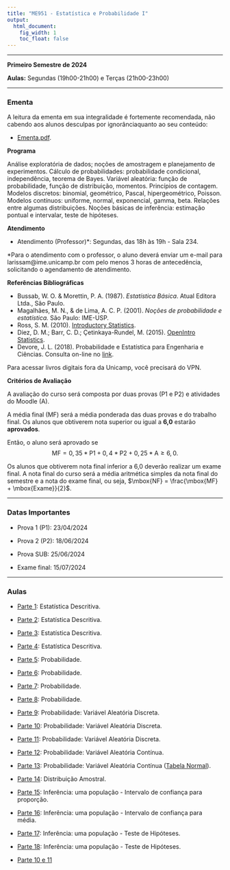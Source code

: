 ```yaml
---
title: "ME951 - Estatística e Probabilidade I"
output:
  html_document:
    fig_width: 1
    toc_float: false
---
```


----

**Primeiro Semestre de 2024**

**Aulas:**  Segundas (19h00-21h00) e Terças (21h00-23h00)

<!-- **AVISO:**<span style="color:red"> REVISÃO DO EXAME - DIA 16/07/19 das 17:30h as 18:00h.  </span>   -->

----

### **Ementa**

A leitura da ementa em sua integralidade é fortemente recomendada, não cabendo aos alunos desculpas por ignorânciaquanto ao seu conteúdo:

- [Ementa.pdf](Disciplinas/ME951_1S2024/Ementa.pdf).

**Programa**

Análise exploratória de dados; noções de amostragem e planejamento de experimentos. Cálculo de probabilidades: probabilidade condicional, independência, teorema de Bayes. Variável aleatória: função de probabilidade, função de distribuição, momentos. Princípios de contagem. Modelos discretos: binomial, geométrico, Pascal, hipergeométrico, Poisson. Modelos contínuos: uniforme, normal, exponencial, gamma, beta. Relações entre algumas distribuições. Noções básicas de inferência: estimação pontual e intervalar, teste de hipóteses.
 
**Atendimento**

- Atendimento (Professor)*: Segundas, das 18h às 19h - Sala 234.

*Para o atendimento com o professor, o aluno deverá enviar um e-mail para larissam@ime.unicamp.br com pelo menos 3 horas de antecedência, solicitando o agendamento de atendimento.

**Referências Bibliográficas**

- Bussab, W. O. \& Morettin, P. A. (1987). *Estatística Básica*. Atual Editora Ltda., São Paulo.
- Magalhães, M. N., \& de Lima, A. C. P. (2001). *Noções de probabilidade e estatística.* São Paulo: IME-USP.
- Ross, S. M. (2010). [Introductory Statistics](https://www.sciencedirect.com/book/9780123743886/introductory-statistics).
- Diez, D. M.; Barr, C. D.; Çetinkaya-Rundel, M. (2015). [OpenIntro Statistics](https://leanpub.com/openintro-statistics).
- Devore, J. L. (2018). Probabilidade e Estatística para Engenharia e Ciências.
Consulta on-line no [link](https://bookshelf.vitalsource.com/#/books/9788522128044).

Para acessar livros digitais fora da Unicamp, você precisará do VPN. 

**Critérios de Avaliação**

A avaliação do curso será composta por duas provas (P1 e P2) e atividades do Moodle (A).

A média final (MF) será a média ponderada das duas provas e do trabalho final. Os alunos que obtiverem nota superior ou igual a **6,0** estarão **aprovados**. 

Então, o aluno será aprovado se
$$ \mbox{MF} = 0,35*\mbox{P1} + 0,4*\mbox{P2} + 0,25*\mbox{A}  \geq 6,0.$$

Os alunos que obtiverem nota final inferior a 6,0 deverão realizar um exame final. A nota final do curso será a média aritmética simples da nota final do semestre e a nota do exame final, ou seja, $\mbox{NF} = \frac{\mbox{MF} + \mbox{Exame}}{2}$.

----

### **Datas Importantes**

- Prova 1 (P1): 23/04/2024	 

- Prova 2 (P2): 18/06/2024	 

- Prova SUB: 25/06/2024	 

- Exame final: 15/07/2024 

---- 

### **Aulas**

- [Parte 1](Disciplinas/ME951_1S2024/parte01.pdf): Estatística Descritiva.

- [Parte 2](Disciplinas/ME951_1S2024/parte02.pdf): Estatística Descritiva. 

- [Parte 3](Disciplinas/ME951_1S2024/parte03.pdf): Estatística Descritiva. 

- [Parte 4](Disciplinas/ME951_1S2024/parte04.pdf): Estatística Descritiva. 

- [Parte 5](Disciplinas/ME951_1S2024/parte05.pdf): Probabilidade. 

- [Parte 6](Disciplinas/ME951_1S2024/parte06.pdf): Probabilidade. 

- [Parte 7](Disciplinas/ME951_1S2024/parte07.pdf): Probabilidade. 

- [Parte 8](Disciplinas/ME951_1S2024/parte08.pdf): Probabilidade. 

- [Parte 9](Disciplinas/ME951_1S2024/parte09.pdf): Probabilidade: Variável Aleatória Discreta.

- [Parte 10](Disciplinas/ME951_1S2024/parte10.pdf): Probabilidade: Variável Aleatória Discreta. 

- [Parte 11](Disciplinas/ME951_1S2024/parte11.pdf): Probabilidade: Variável Aleatória Discreta.

- [Parte 12](Disciplinas/ME951_1S2024/parte12.pdf): Probabilidade: Variável Aleatória Contínua. 

- [Parte 13](Disciplinas/ME951_1S2024/parte13.pdf): Probabilidade: Variável Aleatória Contínua ([Tabela Normal](Disciplinas/ME951_1S2024/Tabelas.pdf)).

- [Parte 14](Disciplinas/ME951_1S2024/parte14.pdf): Distribuição Amostral.

- [Parte 15](Disciplinas/ME951_1S2024/parte15.pdf): Inferência: uma população - Intervalo de confiança para proporção.

- [Parte 16](Disciplinas/ME951_1S2024/parte16.pdf): Inferência: uma população - Intervalo de confiança para média.

- [Parte 17](Disciplinas/ME951_1S2024/parte17.pdf): Inferência: uma população - Teste de Hipóteses.

- [Parte 18](Disciplinas/ME951_1S2024/parte18.pdf): Inferência: uma população - Teste de Hipóteses.

- [Parte 10 e 11](Disciplinas/ME951_1S2024/Parte10_11.html)

